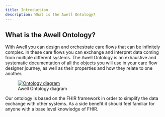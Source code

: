 ```yaml
---
title: Introduction
description: What is the Awell Ontology?
---
```


## What is the Awell Ontology?

With Awell you can design and orchestrate care flows that can be infinitely complex. In these care flows you can exchange and interpret data coming from multiple different systems. The Awell Ontology is an exhaustive and systematic documentation of all the objects you will use in your care flow designer journey, as well as their properties and how they relate to one another.

<figure className="w-full flex flex-col justify-center text-center">
  <a
    href="/images/ontology-diagram.png"
    target="_blank"
    className="custom-link"
  >
    <img
      src="/images/ontology-diagram.png"
      alt="Ontology diagram"
      className="w-fumm mx-auto"
    />
  </a>
  <figcaption className="dark:text-slate-400 pt-1">Awell Ontology diagram</figcaption>
</figure>

Our ontology is based on the FHIR framework in order to simplify the data exchange with other systems. As a side benefit it should feel familiar for anyone with a base level knowledge of FHIR.